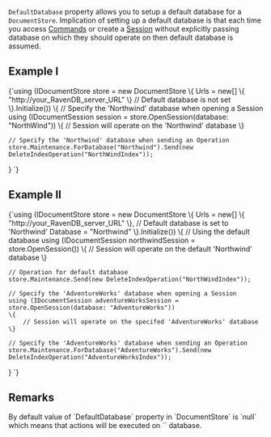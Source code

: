 
`DefaultDatabase` property allows you to setup a default database for a `DocumentStore`. Implication of setting up a default database is that each time you access [Commands](../client-api/commands/what-are-commands.mdx) or create a [Session](../client-api/session/what-is-a-session-and-how-does-it-work.mdx) without explicitly passing database on which they should operate on then default database is assumed.

## Example I

<TabItem value="default_database_1" label="default_database_1">
<CodeBlock language="csharp">
{`using (IDocumentStore store = new DocumentStore
\{
    Urls = new[] \{ "http://your_RavenDB_server_URL" \}
    // Default database is not set
\}.Initialize())
\{
    // Specify the 'Northwind' database when opening a Session
    using (IDocumentSession session = store.OpenSession(database: "NorthWind"))
    \{
        // Session will operate on the 'Northwind' database
    \}

    // Specify the 'Northwind' database when sending an Operation
    store.Maintenance.ForDatabase("Northwind").Send(new DeleteIndexOperation("NorthWindIndex"));
\}
`}
</CodeBlock>
</TabItem>

## Example II

<TabItem value="default_database_2" label="default_database_2">
<CodeBlock language="csharp">
{`using (IDocumentStore store = new DocumentStore
\{
    Urls = new[] \{ "http://your_RavenDB_server_URL" \},
    // Default database is set to 'Northwind'
    Database = "Northwind"
\}.Initialize())
\{
    // Using the default database
    using (IDocumentSession northwindSession = store.OpenSession())
    \{
        // Session will operate on the default 'Northwind' database
    \}

    // Operation for default database
    store.Maintenance.Send(new DeleteIndexOperation("NorthWindIndex"));

    // Specify the 'AdventureWorks' database when opening a Session
    using (IDocumentSession adventureWorksSession = store.OpenSession(database: "AdventureWorks"))
    \{
        // Session will operate on the specifed 'AdventureWorks' database
    \}

    // Specify the 'AdventureWorks' database when sending an Operation
    store.Maintenance.ForDatabase("AdventureWorks").Send(new DeleteIndexOperation("AdventureWorksIndex"));
\}
`}
</CodeBlock>
</TabItem>

## Remarks

<Admonition type="note" title="">
By default value of `DefaultDatabase` property in `DocumentStore` is `null` which means that actions will be executed on `<system>` database.
</Admonition>


